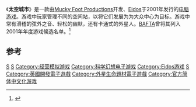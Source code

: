 {{Infobox VG
|title = StarTopia
|image = 
|caption = 
|developer = [[Mucky_Foot_Productions|Mucky Foot Productions]]
|publisher = [[Eidos_Interactive|Eidos Interactive]]<br/>[[北京新天地|北京新天地]]
|distributor =
|designer = 
|engine = 
|released = [[2001年电子游戏|2001]]
|genre = [[商业模拟游戏|商业模拟游戏]]
|modes = 单人、多人
|platforms = [[Microsoft_Windows|Microsoft Windows]]
}}
《'''太空城市'''》是一款由[[Mucky_Foot_Productions|Mucky Foot Productions]]开发、[[Eidos|Eidos]]于2001年发行的[[电脑游戏|电脑游戏]]。游戏中玩家管理不同的空间站，以将它们发展为为大众中心为目标。游戏中常有滑稽的弦外之音、轻松的幽默，还有卡通式的外星人。[[BAFTA|BAFTA]]曾将其列入2001年年度游戏候选名单。<ref>{{Cite web|title=British Academy of Film and Television Arts 2001 Interactive Entertainment Award Nominees |url=http://www.bafta.org/5_ie/5_NOMINATIONS_2001TRAN.htm |accessdate=2009-09-11 |year=2001 |publisher=[[BAFTA|BAFTA]] |archiveurl=https://web.archive.org/web/20021003230757/http://www.bafta.org/5_ie/5_NOMINATIONS_2001TRAN.htm |archivedate=2002-10-03 |deadurl=yes }}</ref>

==参考==
{{Reflist}}

{{DEFAULTSORT:Startopia}}
[[Category:2001年电子游戏|S]]
[[Category:城市建造游戏|S]]
[[Category:经营模拟游戏|Category:经营模拟游戏]]
[[Category:科学幻想电子游戏|Category:科学幻想电子游戏]]
[[Category:Eidos游戏|Category:Eidos游戏]]
[[Category:Windows游戏|S]]
[[Category:英國開發電子遊戲|Category:英國開發電子遊戲]]
[[Category:外星生命題材電子遊戲|Category:外星生命題材電子遊戲]]
[[Category:官方简体中文化游戏|Category:官方简体中文化游戏]]